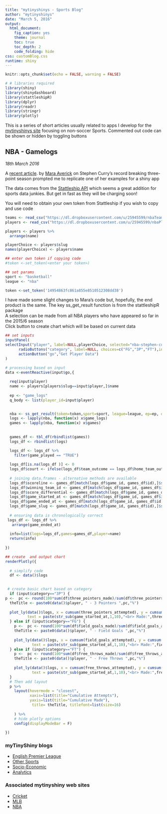 ```yaml
---
title: "mytinyshinys - Sports Blog"
author: "mytinyshinys"
date: "March 5, 2016"
output:
  html_document:
    fig_caption: yes
    theme: journal
    toc: true
    toc_depth: 2
    code_folding: hide
css: customBlog.css
runtime: shiny
---
```


```r
knitr::opts_chunk$set(echo = FALSE, warning = FALSE)
```

```r
# # libraries required
library(shiny)
library(shinydashboard)
library(stattleshipR)
library(dplyr)
library(readr)
library(stringr)
library(plotly)

```
This is a series of short articles usually related to apps I develop for the [mytinyshinys site](https://mytinyshinys.shinyapps.io/dashboard/) focusing on non-soccer Sports.
Commented out code can be shown or hidden by toggling buttons

##  <span class="post">NBA - Gamelogs</span>
*18th March 2016*


A [recent article](http://blog.stattleship.com/will-steph-curry-hit-272-threes-before-reaching-600-attempts/?utm_content=buffer8d469&utm_medium=social&utm_source=twitter.com&utm_campaign=buffer).
by [Mara Averick](https://twitter.com/dataandme) on Stephen Curry's record breaking three-point season prompted me to replicate one of her examples for a shiny app

The data comes from the [Stattleship API](https://www.stattleship.com/)  which seems a great addition for sports data junkies. But get in fast as they will be charging soon!

You will need to obtain your own token from Stattleship if you wish to copy and use code


```r

teams <- read_csv("https://dl.dropboxusercontent.com/u/25945599/nbaTeams.csv")
players <- read_csv("https://dl.dropboxusercontent.com/u/25945599/nbaPlayers.csv")

players <- players %>% 
  arrange(name)

playerChoice <- players$slug
names(playerChoice) <- players$name

## enter own token if copying code
#token <-set_token(<enter your token>)

## set params
sport <- "basketball" 
league <- "nba"

```
```r
token <-set_token('14954863fc861a855e8510512308dd38')

```


I have made some slight changes to Mara's code but, hopefully, the end product is the same. The key ss_get_result function is from the stattleshipR package    
A selection can be made from all NBA players who have appeared so far in the 2015/6 season    
Click button to create chart which will be based on current data

```r


## set inputs
inputPanel(
selectInput("player", label=NULL,playerChoice, selected="nba-stephen-curry"),
      radioButtons("category", label=NULL, choices=c("FG","3P","FT"),inline=T),
      actionButton("go","Get Player Data")
)

# processing based on input
data <-eventReactive(input$go,{
  
  req(input$player)
  name <- players[players$slug==input$player,]$name
  
  ep <- "game_logs"    
  q_body <- list(player_id=input$player)
  

  nba <- ss_get_result(token=token,sport=sport, league=league, ep=ep, query=q_body, version=1, verbose=TRUE, walk=TRUE)
  logs <- lapply(nba, function(x) x$game_logs)
  games <- lapply(nba, function(x) x$games)
  
  
  games_df <- tbl_df(rbindlist(games)) 
  logs_df <- rbindlist(logs)

  logs_df <- logs_df %>% 
    filter(game_played == "TRUE")
  
  logs_df[is.na(logs_df )] <- 0
  logs_df$court <- ifelse(logs_df$team_outcome == logs_df$home_team_outcome, "home", "away")
  
  # joining data.frames - alternative methods are available
  logs_df$scoreline <- games_df[match(logs_df$game_id, games_df$id),]$scoreline
  logs_df$winning_team_id <- games_df[match(logs_df$game_id, games_df$id),]$winning_team_id
  logs_df$score_differential <- games_df[match(logs_df$game_id, games_df$id),]$score_differential
  logs_df$game_started_at <- games_df[match(logs_df$game_id, games_df$id),]$started_at
  logs_df$game_ended_at <- games_df[match(logs_df$game_id, games_df$id),]$ended_at
  logs_df$game_slug <- games_df[match(logs_df$game_id, games_df$id),]$slug
  
  # ensuring data is chronologically correct
 logs_df <- logs_df %>% 
   arrange(game_ended_at)
  
  info=list(logs=logs_df,games=games_df,player=name)
  return(info)
  
})

## create  and output chart
renderPlotly({
  
  # simplify code
  df <- data()$logs

  
 # create basic chart based on category
  if (input$category=="3P") {
p <-  pc <- round(100*sum(df$three_pointers_made)/sum(df$three_pointers_attempted),1)
  theTitle <- paste0(data()$player, " - 3 Pointers ",pc,"%")
  
  plot_ly(data()$logs, x = cumsum(three_pointers_attempted), y = cumsum(three_pointers_made), mode = "markers", hoverinfo = "text", group=team_outcome, 
          text = paste(str_sub(game_started_at,1,10),"<br> Made:",three_pointers_made,"<br> Attempts:",three_pointers_attempted,"<br> Tot Made:",cumsum(three_pointers_made),"<br> Tot Attempts:",cumsum(three_pointers_attempted)))
  } else if (input$category=="FG") {
    p <-  pc <- round(100*sum(df$field_goals_made)/sum(df$field_goals_attempted),1)
    theTitle <- paste0(data()$player, " - Field Goals ",pc,"%")
    
    plot_ly(data()$logs, x = cumsum(field_goals_attempted), y = cumsum(field_goals_made), mode = "markers", hoverinfo = "text", group=team_outcome, 
            text = paste(str_sub(game_started_at,1,10),"<br> Made:",field_goals_made,"<br> Attempts:",field_goals_attempted,"<br> Tot Made:",cumsum(field_goals_made),"<br> Tot Attempts:",cumsum(field_goals_attempted)))
  } else if (input$category=="FT") {
    p <-  pc <- round(100*sum(df$free_throws_made)/sum(df$free_throws_attempted),1)
    theTitle <- paste0(data()$player, " - Free Throws ",pc,"%")
    
    plot_ly(data()$logs, x = cumsum(free_throws_attempted), y = cumsum(free_throws_made), mode = "markers", hoverinfo = "text", group=team_outcome, 
            text = paste(str_sub(game_started_at,1,10),"<br> Made:",free_throws_made,"<br> Attempts:",free_throws_attempted,"<br> Tot Made:",cumsum(free_throws_made),"<br> Tot Attempts:",cumsum(free_throws_attempted)))
  }
  # Then add layout
  p %>%  
    layout(hovermode = "closest",
           xaxis=list(title="Cumulative Attempts"),
           yaxis=list(title="Cumulative Made"),
            title= theTitle, titlefont=list(size=16)
           
    ) %>% 
    # hide plotly options
    config(displayModeBar = F)
  
})

```


###  <span class="blogs">myTinyShiny blogs</span>


- [English Premier League](https://mytinyshinys.shinyapps.io/premierBlog)
- [Other Sports](https://mytinyshinys.shinyapps.io/sportsBlog)
- [Socio-Economic](https://mytinyshinys.shinyapps.io/socioEconomicsBlog)
- [Analytics](https://mytinyshinys.shinyapps.io/analyticsBlog)


###  <span class="blogs">Associated mytinyshiny web sites</span>


- [Cricket](https://mytinyshinys.shinyapps.io/cricket)
- [MLB](https://mytinyshinys.shinyapps.io/mlbCharts)
- [NBA](https://mytinyshinys.shinyapps.io/nbaCharts)